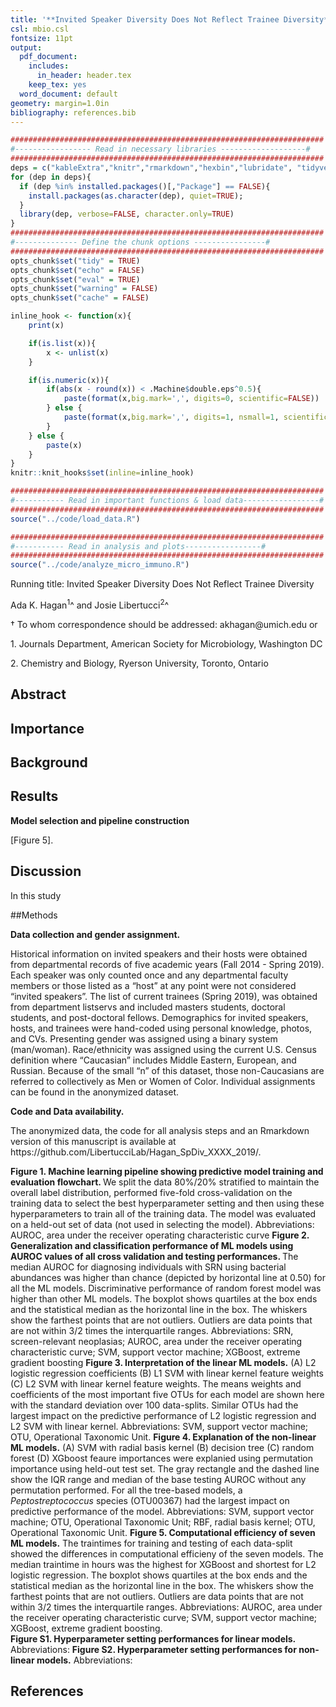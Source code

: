 ```yaml
---
title: '**Invited Speaker Diversity Does Not Reflect Trainee Diversity**'
csl: mbio.csl
fontsize: 11pt
output:
  pdf_document:
    includes:
      in_header: header.tex
    keep_tex: yes
  word_document: default
geometry: margin=1.0in
bibliography: references.bib
---
```



```r
######################################################################
#----------------- Read in necessary libraries -------------------#
######################################################################
deps = c("kableExtra","knitr","rmarkdown","hexbin","lubridate", "tidyverse", "markdown", "formattable");
for (dep in deps){
  if (dep %in% installed.packages()[,"Package"] == FALSE){
    install.packages(as.character(dep), quiet=TRUE);
  }
  library(dep, verbose=FALSE, character.only=TRUE)
}
######################################################################
#-------------- Define the chunk options ----------------#
######################################################################
opts_chunk$set("tidy" = TRUE)
opts_chunk$set("echo" = FALSE)
opts_chunk$set("eval" = TRUE)
opts_chunk$set("warning" = FALSE)
opts_chunk$set("cache" = FALSE)

inline_hook <- function(x){
	print(x)

	if(is.list(x)){
		x <- unlist(x)
	}

	if(is.numeric(x)){
		if(abs(x - round(x)) < .Machine$double.eps^0.5){
			paste(format(x,big.mark=',', digits=0, scientific=FALSE))
		} else {
			paste(format(x,big.mark=',', digits=1, nsmall=1, scientific=FALSE))
		}
	} else {
    	paste(x)      
	}
}
knitr::knit_hooks$set(inline=inline_hook)
```

```r
######################################################################
#----------- Read in important functions & load data-----------------#
######################################################################
source("../code/load_data.R")

######################################################################
#----------- Read in analysis and plots-----------------#
######################################################################
source("../code/analyze_micro_immuno.R")

```

\vspace{35mm}

Running title: Invited Speaker Diversity Does Not Reflect Trainee Diversity

\vspace{35mm}


Ada K. Hagan${^1}$^ and Josie Libertucci${^2}$^

\vspace{40mm}

$\dagger$ To whom correspondence should be addressed: akhagan@umich.edu or 

1\. Journals Department, American Society for Microbiology, Washington DC

2\. Chemistry and Biology, Ryerson University, Toronto, Ontario




\newpage
\linenumbers


## Abstract


## Importance


\newpage

## Background


## Results 

__Model selection and pipeline construction__

[Figure 5]. 

## Discussion

In this study 

##Methods

**Data collection and gender assignment.**
  
  Historical information on invited speakers and their hosts were obtained from departmental records of five academic years (Fall 2014 - Spring 2019). Each speaker was only counted once and any departmental faculty members or those listed as a "host" at any point were not considered "invited speakers". The list of current trainees (Spring 2019), was obtained from department listservs and included masters students, doctoral students, and post-doctoral fellows.
  Demographics for invited speakers, hosts, and trainees were hand-coded using personal knowledge, photos, and CVs. Presenting gender was assigned using a binary system (man/woman). Race/ethnicity was assigned using the current U.S. Census definition where "Caucasian" includes Middle Eastern, European, and Russian. Because of the small "n" of this dataset, those non-Caucasians are referred to collectively as Men or Women of Color. Individual assignments can be found in the anonymized dataset.
  
**Code and Data availability.** 

  The anonymized data, the code for all analysis steps and an Rmarkdown version of this manuscript is available at https://github.com/LibertucciLab/Hagan_SpDiv_XXXX_2019/.

\newpage
\includegraphics{Figure_1}
**Figure 1. Machine learning pipeline showing predictive model training and evaluation flowchart.  **  We split the data 80%/20% stratified to maintain the overall label distribution, performed five-fold cross-validation on the training data to select the best hyperparameter setting and then using these hyperparameters to train all of the training data. The model was evaluated on a held-out set of data (not used in selecting the model).
Abbreviations: AUROC, area under the receiver operating characteristic curve
\newpage
\includegraphics{Figure_2.png}
**Figure 2. Generalization and classification performance of ML models using AUROC values of all cross validation and testing performances. **   The median AUROC for diagnosing individuals with SRN using bacterial abundances was higher than chance (depicted by horizontal line at 0.50) for all the ML models. Discriminative performance of random forest model was higher than other ML models. The boxplot shows quartiles at the box ends and the statistical median as the horizontal line in the box. The whiskers show the farthest points that are not outliers. Outliers are data points that are not within 3/2 times the interquartile ranges. 
Abbreviations: SRN, screen-relevant neoplasias; AUROC, area under the receiver operating characteristic curve; SVM, support vector machine; XGBoost, extreme gradient boosting
\newpage
\includegraphics{Figure_3.png}
**Figure 3. Interpretation of the linear ML models.** (A) L2 logistic regression coefficients  (B) L1 SVM with linear kernel feature weights (C) L2 SVM with linear kernel feature weights. The means weights and coefficients of the most important five OTUs for each model are shown here with the standard deviation over 100 data-splits. Similar OTUs had the largest impact on the predictive performance of L2 logistic regression and L2 SVM with linear kernel. 
Abbreviations: SVM, support vector machine; OTU, Operational Taxonomic Unit.
\newpage
\includegraphics{Figure_4.png}
**Figure 4. Explanation of the non-linear ML models.** (A) SVM with radial basis kernel (B) decision tree (C) random forest (D) XGboost feaure importances were explanied using permutation importance using held-out test set. The gray rectangle and the dashed line show the IQR range and median of the base testing AUROC without any permutation performed. For all the tree-based models, a *Peptostreptococcus* species (OTU00367) had the largest impact on predictive performance of the model. 
Abbreviations: SVM, support vector machine; OTU, Operational Taxonomic Unit; RBF, radial basis kernel; OTU, Operational Taxonomic Unit.
\newpage
\includegraphics{Figure_5.png}
**Figure 5. Computational efficiency of seven ML models.** The traintimes for training and testing of each data-split showed the differences in computational efficieny of the seven models. The median traintime in hours was the highest for XGBoost and shortest for L2 logistic regression. The boxplot shows quartiles at the box ends and the statistical median as the horizontal line in the box. The whiskers show the farthest points that are not outliers. Outliers are data points that are not within 3/2 times the interquartile ranges. 
Abbreviations: AUROC, area under the receiver operating characteristic curve; SVM, support vector machine; XGBoost, extreme gradient boosting.  
\newpage
\includegraphics{Figure_S1.png}
**Figure S1. Hyperparameter setting performances for linear models.** 
Abbreviations: 
\newpage
\includegraphics{Figure_S2.png}
**Figure S2. Hyperparameter setting performances for non-linear models.** 
Abbreviations: 
\newpage




## References

<div id="refs"></div>


